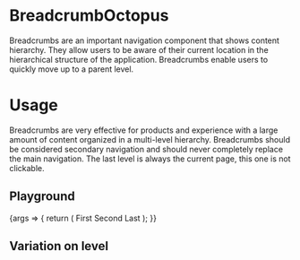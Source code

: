
<Meta title="Components/BreadcrumbOctopus" component={BreadcrumbOctopus} />

# BreadcrumbOctopus

Breadcrumbs are an important navigation component that shows content hierarchy. They allow users to be aware of their current location in the hierarchical structure of the application. Breadcrumbs enable users to quickly move up to a parent level.

# Usage

Breadcrumbs are very effective for products and experience with a large amount of content organized in a multi-level hierarchy. Breadcrumbs should be considered secondary navigation and should never completely replace the main navigation. The last level is always the current page, this one is not clickable.

## Playground

<Canvas>
  <Story name="Standard">
    {args => {
      return (
        <BreadcrumbOctopus color={args.color}>
          <BreadcrumbOctopus.Item href="http://akeneo.com">First</BreadcrumbOctopus.Item>
          <BreadcrumbOctopus.Item>Second</BreadcrumbOctopus.Item>
          <BreadcrumbOctopus.Item>Last</BreadcrumbOctopus.Item>
        </BreadcrumbOctopus>
      );
    }}
  </Story>
</Canvas>

<ArgsTable story="Standard" />

## Variation on level
